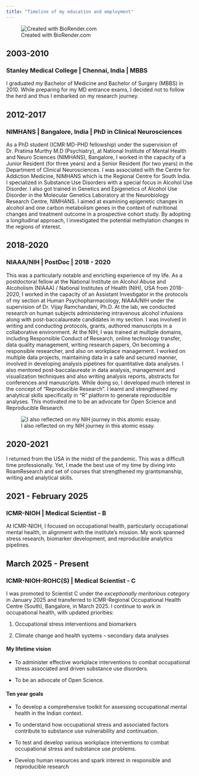 ```yaml
---
title: "Timeline of my education and employment"
---
```


![Created with BioRender.com](timeline.png){fig-align="center"}

## 2003-2010

### Stanley Medical College \| Chennai, India \| MBBS

I graduated my Bachelor of Medicine and Bachelor of Surgery (MBBS) in 2010. While preparing for my MD entrance exams, I decided not to follow the herd and thus I embarked on my research journey.

## 2012-2017

### NIMHANS \| Bangalore, India \| PhD in Clinical Neurosciences

As a PhD student (ICMR MD-PHD fellowship) under the supervision of Dr. Pratima Murthy M.D (Psychiatry), at National Institute of Mental Health and Neuro Sciences (NIMHANS), Bangalore, I worked in the capacity of a Junior Resident (for three years) and a Senior Resident (for two years) in the Department of Clinical Neurosciences. I was associated with the Centre for Addiction Medicine, NIMHANS which is the Regional Centre for South India. I specialized in Substance Use Disorders with a special focus in Alcohol Use Disorder. I also got trained in Genetics and Epigenetics of Alcohol Use Disorder in the Molecular Genetics Laboratory at the Neurobiology Research Centre, NIMHANS. I aimed at examining epigenetic changes in alcohol and one carbon metabolism genes in the context of nutritional changes and treatment outcome in a prospective cohort study. By adopting a longitudinal approach, I investigated the potential methylation changes in the regions of interest.

## 2018-2020

### NIAAA/NIH \| PostDoc \| 2018 - 2020

This was a particularly notable and enriching experience of my life. As a postdoctoral fellow at the National Institute on Alcohol Abuse and Alcoholism (NIAAA) / National Institutes of Health (NIH), USA from 2018-2020, I worked in the capacity of an Assistant Investigator in the protocols of my section at Human Psychopharmacology, NIAAA/NIH under the supervision of Dr. Vijay Ramchandani, Ph.D. At the lab, we conducted research on human subjects administering intravenous alcohol infusions along with post-baccalaureate candidates in my section. I was involved in writing and conducting protocols, grants, authored manuscripts in a collaborative environment. At the NIH, I was trained at multiple domains, including Responsible Conduct of Research, online technology transfer, data quality management, writing research papers, On becoming a responsible researcher, and also on workplace management. I worked on multiple data projects, maintaining data in a safe and secured manner, involved in developing analysis pipelines for quantitative data analyses. I also mentored post-baccalaureate in data analysis, management and visualization techniques and also writing analysis reports, abstracts for conferences and manuscripts. While doing so, I developed much interest in the concept of "Reproducible Research". I learnt and strengthened my analytical skills specifically in "R" platform to generate reproducible analyses. This motivated me to be an advocate for Open Science and Reproducible Research.

![I also reflected on my NIH journey in this atomic essay.](Echoes_of_NIH.jpeg){fig-align="center"}

## 2020-2021

I returned from the USA in the midst of the pandemic. This was a difficult time professionally. Yet, I made the best use of my time by diving into RoamResearch and set of courses that strengthened my grantsmanship, writing and analytical skills.

## 2021 - February 2025

### ICMR-NIOH \| Medical Scientist - B

At ICMR-NIOH, I focused on occupational health, particularly occupational mental health, in alignment with the institute’s mission. My work spanned stress research, biomarker development, and reproducible analytics pipelines.

## March 2025 - Present

### ICMR-NIOH-ROHC(S) \| Medical Scientist - C

I was promoted to Scientist C under the *exceptionally meritorious category* in January 2025 and transferred to ICMR-Regional Occupational Health Centre (South), Bangalore, in March 2025. I continue to work in occupational health, with updated priorities:

1.  Occupational stress interventions and biomarkers

2.  Climate change and health systems – secondary data analyses

#### My lifetime vision

-   To administer effective workplace interventions to combat occupational stress associated and driven substance use disorders.

-   To be an advocate of Open Science.

#### Ten year goals

-   To develop a comprehensive toolkit for assessing occupational mental health in the Indian context.

-   To understand how occupational stress and associated factors contribute to substance use vulnerability and continuation.

-   To test and develop various workplace interventions to combat occupational stress and substance use problems.

-   Develop human resources and spark interest in responsible and reproducible research

